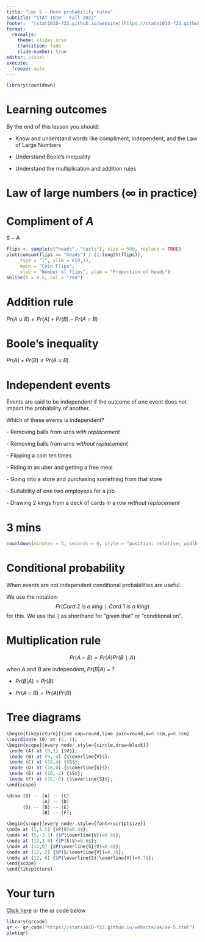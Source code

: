 ```yaml
---
title: "Lec 5 - More probability rules"
subtitle: "STAT 1010 - Fall 2022"
footer:  "[stat1010-f22.github.io/website](https://stats1010-f22.github.io/website/)"
format: 
  revealjs: 
    theme: slides.scss
    transition: fade
    slide-number: true
editor: visual
execute:
  freeze: auto
---
```


```r
library(countdown)
```

# Learning outcomes

By the end of this lesson you should:

-   Know and understand words like compliment, independent, and the Law of Large Numbers

-   Understand Boole's inequality

-   Understand the multiplication and addition rules

#  {background-image="lect_06-images/one_event.png" background-size="contain"}

# Law of large numbers ($\infty$ in practice)

# Compliment of $A$

$S - A$

```r
flips <- sample(c("heads", "tails"), size = 500, replace = TRUE)
plot(cumsum(flips == "heads") / (1:length(flips)), 
     type = "l", ylim = c(0,1),  
     main = "Coin Flips", 
     xlab = "Number of flips", ylab = "Proportion of heads")
abline(h = 0.5, col = "red")
```

#  {background-image="lect_06-images/blue_zones_venn_diagram.png" background-size="contain"}

# Addition rule

$Pr(A \cup B)=Pr(A)+Pr(B)−Pr(A \cap B)$

# Boole's inequality

$Pr(A)+Pr(B) \leq Pr(A \cup B)$

# Independent events

Events are said to be independent if the outcome of one event does not impact the probability of another.

Which of these events is independent?

\- Removing balls from urns *with replacement*

\- Removing balls from urns *without replacement*

\- Flipping a coin ten times

\- Riding in an uber and getting a free meal

\- Going into a store and purchasing something from that store

\- Suitability of one two employees for a job

\- Drawing 2 kings from a deck of cards in a row *without replacement*

# 3 mins

```r
countdown(minutes = 3, seconds = 0, style = "position: relative; width: min-content;")
```

# Conditional probability

When events are not independent conditional probabilities are useful.

We use the notation: $$Pr(Card\: 2\: is\: a\: king∣Card\: 1\: is\: a\: king)$$ for this. We use the ∣ as shorthand for "given that" or "conditional on".

# Multiplication rule

$$Pr(A \cap B) = Pr(A)Pr(B∣A)$$

when $A$ and $B$ are independent, $Pr(B|A)$ = ?

::: incremental
-   $Pr(B|A) = Pr(B)$

-   $Pr(A \cap B) = Pr(A)Pr(B)$
:::

# Tree diagrams

```r
\begin{tikzpicture}[line cap=round,line join=round,x=0.6cm,y=0.5cm]
\coordinate (O) at (2,-1);
\begin{scope}[every node/.style={circle,draw=black}]
 \node (A) at (9,2) {$V$};
 \node (B) at (9,-4) {$\overline{V}$};
 \node (C) at (16,4) {$S$};
 \node (D) at (16,0) {$\overline{S}$};
 \node (E) at (16,-2) {$S$};
 \node (F) at (16,-6) {$\overline{S}$}; 
\end{scope}

\draw (O) -- (A) -- (C)
             (A) -- (D)
      (O) -- (B) -- (E)
             (B) -- (F);

\begin{scope}[every node/.style={font=\scriptsize}]
\node at (5,1.5) {$P(V)=0.4$};
\node at (5,-3.5) {$P(\overline{V})=0.6$};
\node at (12,3.8) {$P(S|V)=0.6$};
\node at (12,0) {$P(\overline{S}|V)=0.4$};
\node at (12,-2) {$P(S|\overline{V})=0.3$};
\node at (12,-6) {$P(\overline{S}|\overline{V})=0.7$};
\end{scope}
\end{tikzpicture}
```

# Your turn

[Click here](https://stats1010-f22.github.io/website/ae/ae-5.html) or the qr code below

```r
library(qrcode)
qr <- qr_code("https://stats1010-f22.github.io/website/ae/ae-5.html")
plot(qr)
```
